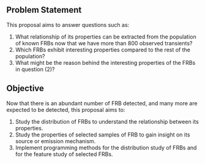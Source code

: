 :::{.content-visible unless-profile="litreview"}
## Problem Statement
This proposal aims to answer questions such as:

1. What relationship of its properties can be extracted from the population of known FRBs now that we have more than 800 observed transients?
2. Which FRBs exhibit interesting properties compared to the rest of the population?
3. What might be the reason behind the interesting properties of the FRBs in question (2)?

## Objective
Now that there is an abundant number of FRB detected, and many more are expected to be detected, this proposal aims to:

1. Study the distribution of FRBs to understand the relationship between its properties.
2. Study the properties of selected samples of FRB to gain insight on its source or emission mechanism.
3. Implement programming methods for the distribution study of FRBs and for the feature study of selected FRBs.
:::